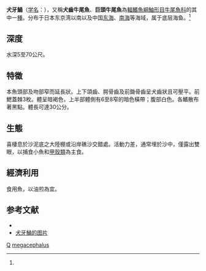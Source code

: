 {{Speciesbox
| genus = Ratabulus
| species = megacephalus
| status = LC
| status_system = iucn3.1
| trend = unknown
| authority = [[Tanaka|Tanaka]], 1917<ref name='id8577'>{{cite web| url =http://www.bioinfo.cn/db05/BjdwSpecies.php?action=view&id=8577| title =犬牙鲬| work =《中国动物物种编目数据库》| publisher =中国科学院微生物研究所| author =中国科学院动物研究所| accessdate =2009-04-16| deadurl =yes| archiveurl =https://web.archive.org/web/20160305070537/http://www.bioinfo.cn/db05/BjdwSpecies.php?action=view&id=8577| archivedate =2016-03-05}}</ref>
| synonyms = *''Ratabulus megacephalua''<br /><small>Tanaka, 1917</small>
*''Thysanophrys megacephalus''<br /><small>Tanaka, 1917</small>
}}

'''犬牙鯒'''（[[学名|学名]]：{{lang|la|''Ratabulus megacephalus''}}），又稱'''犬齒牛尾魚'''、'''巨頭牛尾魚'''為[[輻鰭魚綱|輻鰭魚綱]][[鮋形目|鮋形目]][[牛尾魚科|牛尾魚科]]的其中一[[種|種]]。分布于日本东京湾以南以及中国[[东海|东海]]、[[南海|南海]]等海域，属于底层海鱼。<ref name='id8577'/>

==深度==
水深5至70公尺。

==特徵==
本魚頭部及吻部窄而延長狀。上下頜齒、腭骨齒及前鋤骨齒呈犬齒狀且可壓平。前鰓蓋棘3枚。體呈暗褐色，上半部體側有6至8窄的暗色橫帶；腹部白色。各鰭散布著黑點。體長可達30公分。

==生態==
喜棲息於沙泥底之大陸棚或沿岸礁沙交錯處。活動力差，通常埋於沙中，僅露出雙眼，以捕食小魚和[[甲殼類|甲殼類]]為主食。

==經濟利用==
食用魚，以油煎為宜。

==参考文献==
{{reflist}}
* {{TaiBNET| zh=犬齒牛尾魚 | id=382814 | binomial=Ratabulus megacephalus | authority=Tanaka, 1917 | var= | accessdate=2013-01-24}}
* [http://www.fishbiosystem.ru/SCORPAENIFORMES/Platycephalidae/Foto/(Ratabulus%20megacephalus)%202f.jpg 犬牙鯒的图片] {{Wayback|url=http://www.fishbiosystem.ru/SCORPAENIFORMES/Platycephalidae/Foto/(Ratabulus%20megacephalus)%202f.jpg |date=20210212165357 }}

{{Taxonbar|from=Q1874166}}

[[Category:食用鱼|Q]]
[[Category:犬牙鯒屬|megacephalus]]
